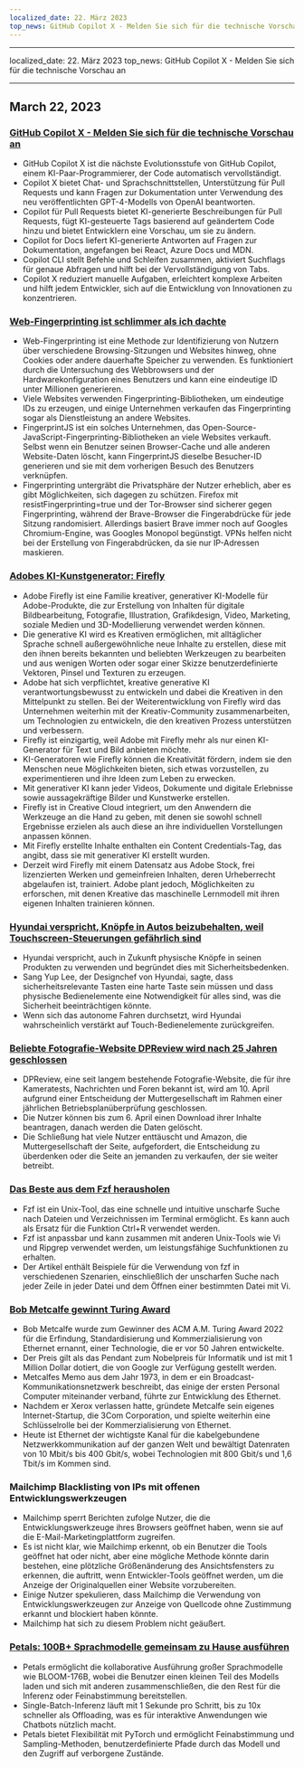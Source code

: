 ```yaml
---
localized_date: 22. März 2023
top_news: GitHub Copilot X - Melden Sie sich für die technische Vorschau an
---
```


---

localized_date: 22. März 2023
top_news: GitHub Copilot X - Melden Sie sich für die technische Vorschau an

---



<CallToAction />

<Steps>

## March 22, 2023

### [GitHub Copilot X - Melden Sie sich für die technische Vorschau an](https://github.blog/2023-03-22-github-copilot-x-the-ai-powered-developer-experience/?ref=hackernewsgpt.com)

- GitHub Copilot X ist die nächste Evolutionsstufe von GitHub Copilot, einem KI-Paar-Programmierer, der Code automatisch vervollständigt.
- Copilot X bietet Chat- und Sprachschnittstellen, Unterstützung für Pull Requests und kann Fragen zur Dokumentation unter Verwendung des neu veröffentlichten GPT-4-Modells von OpenAI beantworten.
- Copilot für Pull Requests bietet KI-generierte Beschreibungen für Pull Requests, fügt KI-gesteuerte Tags basierend auf geändertem Code hinzu und bietet Entwicklern eine Vorschau, um sie zu ändern.
- Copilot for Docs liefert KI-generierte Antworten auf Fragen zur Dokumentation, angefangen bei React, Azure Docs und MDN.
- Copilot CLI stellt Befehle und Schleifen zusammen, aktiviert Suchflags für genaue Abfragen und hilft bei der Vervollständigung von Tabs.
- Copilot X reduziert manuelle Aufgaben, erleichtert komplexe Arbeiten und hilft jedem Entwickler, sich auf die Entwicklung von Innovationen zu konzentrieren.

### [Web-Fingerprinting ist schlimmer als ich dachte](https://www.bitestring.com/posts/2023-03-19-web-fingerprinting-is-worse-than-I-thought.html?ref=hackernewsgpt.com)

- Web-Fingerprinting ist eine Methode zur Identifizierung von Nutzern über verschiedene Browsing-Sitzungen und Websites hinweg, ohne Cookies oder andere dauerhafte Speicher zu verwenden. Es funktioniert durch die Untersuchung des Webbrowsers und der Hardwarekonfiguration eines Benutzers und kann eine eindeutige ID unter Millionen generieren.
- Viele Websites verwenden Fingerprinting-Bibliotheken, um eindeutige IDs zu erzeugen, und einige Unternehmen verkaufen das Fingerprinting sogar als Dienstleistung an andere Websites.
- FingerprintJS ist ein solches Unternehmen, das Open-Source-JavaScript-Fingerprinting-Bibliotheken an viele Websites verkauft. Selbst wenn ein Benutzer seinen Browser-Cache und alle anderen Website-Daten löscht, kann FingerprintJS dieselbe Besucher-ID generieren und sie mit dem vorherigen Besuch des Benutzers verknüpfen.
- Fingerprinting untergräbt die Privatsphäre der Nutzer erheblich, aber es gibt Möglichkeiten, sich dagegen zu schützen. Firefox mit resistFingerprinting=true und der Tor-Browser sind sicherer gegen Fingerprinting, während der Brave-Browser die Fingerabdrücke für jede Sitzung randomisiert. Allerdings basiert Brave immer noch auf Googles Chromium-Engine, was Googles Monopol begünstigt. VPNs helfen nicht bei der Erstellung von Fingerabdrücken, da sie nur IP-Adressen maskieren.

### [Adobes KI-Kunstgenerator: Firefly](https://www.adobe.com/sensei/generative-ai/firefly.html?ref=hackernewsgpt.com)

- Adobe Firefly ist eine Familie kreativer, generativer KI-Modelle für Adobe-Produkte, die zur Erstellung von Inhalten für digitale Bildbearbeitung, Fotografie, Illustration, Grafikdesign, Video, Marketing, soziale Medien und 3D-Modellierung verwendet werden können.
- Die generative KI wird es Kreativen ermöglichen, mit alltäglicher Sprache schnell außergewöhnliche neue Inhalte zu erstellen, diese mit den ihnen bereits bekannten und beliebten Werkzeugen zu bearbeiten und aus wenigen Worten oder sogar einer Skizze benutzerdefinierte Vektoren, Pinsel und Texturen zu erzeugen.
- Adobe hat sich verpflichtet, kreative generative KI verantwortungsbewusst zu entwickeln und dabei die Kreativen in den Mittelpunkt zu stellen. Bei der Weiterentwicklung von Firefly wird das Unternehmen weiterhin mit der Kreativ-Community zusammenarbeiten, um Technologien zu entwickeln, die den kreativen Prozess unterstützen und verbessern.
- Firefly ist einzigartig, weil Adobe mit Firefly mehr als nur einen KI-Generator für Text und Bild anbieten möchte.
- KI-Generatoren wie Firefly können die Kreativität fördern, indem sie den Menschen neue Möglichkeiten bieten, sich etwas vorzustellen, zu experimentieren und ihre Ideen zum Leben zu erwecken.
- Mit generativer KI kann jeder Videos, Dokumente und digitale Erlebnisse sowie aussagekräftige Bilder und Kunstwerke erstellen.
- Firefly ist in Creative Cloud integriert, um den Anwendern die Werkzeuge an die Hand zu geben, mit denen sie sowohl schnell Ergebnisse erzielen als auch diese an ihre individuellen Vorstellungen anpassen können.
- Mit Firefly erstellte Inhalte enthalten ein Content Credentials-Tag, das angibt, dass sie mit generativer KI erstellt wurden.
- Derzeit wird Firefly mit einem Datensatz aus Adobe Stock, frei lizenzierten Werken und gemeinfreien Inhalten, deren Urheberrecht abgelaufen ist, trainiert. Adobe plant jedoch, Möglichkeiten zu erforschen, mit denen Kreative das maschinelle Lernmodell mit ihren eigenen Inhalten trainieren können.

### [Hyundai verspricht, Knöpfe in Autos beizubehalten, weil Touchscreen-Steuerungen gefährlich sind](https://www.thedrive.com/news/hyundai-promises-to-keep-buttons-in-cars-because-touchscreen-controls-are-dangerous?ref=hackernewsgpt.com)

- Hyundai verspricht, auch in Zukunft physische Knöpfe in seinen Produkten zu verwenden und begründet dies mit Sicherheitsbedenken.
- Sang Yup Lee, der Designchef von Hyundai, sagte, dass sicherheitsrelevante Tasten eine harte Taste sein müssen und dass physische Bedienelemente eine Notwendigkeit für alles sind, was die Sicherheit beeinträchtigen könnte.
- Wenn sich das autonome Fahren durchsetzt, wird Hyundai wahrscheinlich verstärkt auf Touch-Bedienelemente zurückgreifen.

### [Beliebte Fotografie-Website DPReview wird nach 25 Jahren geschlossen](https://www.dpreview.com/news/5901145460/dpreview-com-to-close?ref=hackernewsgpt.com)

- DPReview, eine seit langem bestehende Fotografie-Website, die für ihre Kameratests, Nachrichten und Foren bekannt ist, wird am 10. April aufgrund einer Entscheidung der Muttergesellschaft im Rahmen einer jährlichen Betriebsplanüberprüfung geschlossen.
- Die Nutzer können bis zum 6. April einen Download ihrer Inhalte beantragen, danach werden die Daten gelöscht.
- Die Schließung hat viele Nutzer enttäuscht und Amazon, die Muttergesellschaft der Seite, aufgefordert, die Entscheidung zu überdenken oder die Seite an jemanden zu verkaufen, der sie weiter betreibt.

### [Das Beste aus dem Fzf herausholen](https://andrew-quinn.me/fzf/?ref=hackernewsgpt.com)

- Fzf ist ein Unix-Tool, das eine schnelle und intuitive unscharfe Suche nach Dateien und Verzeichnissen im Terminal ermöglicht. Es kann auch als Ersatz für die Funktion Ctrl+R verwendet werden.
- Fzf ist anpassbar und kann zusammen mit anderen Unix-Tools wie Vi und Ripgrep verwendet werden, um leistungsfähige Suchfunktionen zu erhalten.
- Der Artikel enthält Beispiele für die Verwendung von fzf in verschiedenen Szenarien, einschließlich der unscharfen Suche nach jeder Zeile in jeder Datei und dem Öffnen einer bestimmten Datei mit Vi.

### [Bob Metcalfe gewinnt Turing Award](https://amturing.acm.org/?2023=&ref=hackernewsgpt.com)

- Bob Metcalfe wurde zum Gewinner des ACM A.M. Turing Award 2022 für die Erfindung, Standardisierung und Kommerzialisierung von Ethernet ernannt, einer Technologie, die er vor 50 Jahren entwickelte.
- Der Preis gilt als das Pendant zum Nobelpreis für Informatik und ist mit 1 Million Dollar dotiert, die von Google zur Verfügung gestellt werden.
- Metcalfes Memo aus dem Jahr 1973, in dem er ein Broadcast-Kommunikationsnetzwerk beschreibt, das einige der ersten Personal Computer miteinander verband, führte zur Entwicklung des Ethernet.
- Nachdem er Xerox verlassen hatte, gründete Metcalfe sein eigenes Internet-Startup, die 3Com Corporation, und spielte weiterhin eine Schlüsselrolle bei der Kommerzialisierung von Ethernet.
- Heute ist Ethernet der wichtigste Kanal für die kabelgebundene Netzwerkkommunikation auf der ganzen Welt und bewältigt Datenraten von 10 Mbit/s bis 400 Gbit/s, wobei Technologien mit 800 Gbit/s und 1,6 Tbit/s im Kommen sind.

### Mailchimp Blacklisting von IPs mit offenen Entwicklungswerkzeugen

- Mailchimp sperrt Berichten zufolge Nutzer, die die Entwicklungswerkzeuge ihres Browsers geöffnet haben, wenn sie auf die E-Mail-Marketingplattform zugreifen.
- Es ist nicht klar, wie Mailchimp erkennt, ob ein Benutzer die Tools geöffnet hat oder nicht, aber eine mögliche Methode könnte darin bestehen, eine plötzliche Größenänderung des Ansichtsfensters zu erkennen, die auftritt, wenn Entwickler-Tools geöffnet werden, um die Anzeige der Originalquellen einer Website vorzubereiten.
- Einige Nutzer spekulieren, dass Mailchimp die Verwendung von Entwicklungswerkzeugen zur Anzeige von Quellcode ohne Zustimmung erkannt und blockiert haben könnte.
- Mailchimp hat sich zu diesem Problem nicht geäußert.

### [Petals: 100B+ Sprachmodelle gemeinsam zu Hause ausführen](https://petals.ml/?ref=hackernewsgpt.com)

- Petals ermöglicht die kollaborative Ausführung großer Sprachmodelle wie BLOOM-176B, wobei die Benutzer einen kleinen Teil des Modells laden und sich mit anderen zusammenschließen, die den Rest für die Inferenz oder Feinabstimmung bereitstellen.
- Single-Batch-Inferenz läuft mit 1 Sekunde pro Schritt, bis zu 10x schneller als Offloading, was es für interaktive Anwendungen wie Chatbots nützlich macht.
- Petals bietet Flexibilität mit PyTorch und ermöglicht Feinabstimmung und Sampling-Methoden, benutzerdefinierte Pfade durch das Modell und den Zugriff auf verborgene Zustände.

</Steps>
